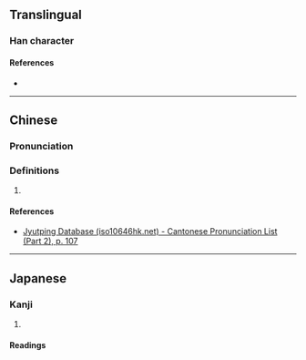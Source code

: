 {{character info/new}}
==Translingual==

===Han character===
{{Han char|rn=61|rad=心|as=05|sn=9|four=|canj=JRP|ids=⿱古心}}

====References====
* {{Han ref|kx=0380.210|dkj=10453|dj=0708.210|hdz=42279.070|uh=6018|ud=24600}}

----

==Chinese==
{{zh-forms}}

===Pronunciation===
{{zh-pron
|m=hù,gù
|c=gu3,gwu3
|cat=
}}

===Definitions===
{{zh-hanzi}}

# {{rfdef|zh}}

====References====
* [http://www.iso10646hk.net/jp/document/download.jsp Jyutping Database (iso10646hk.net) - Cantonese Pronunciation List (Part 2), p. 107]

----

==Japanese==

===Kanji===
{{ja-kanji|grade=|rs=心05}}

# {{defn|lang=ja|sort=心05}}

====Readings====
{{ja-readings|on=[[こ]] (ko), [[く]] (ku)|kun=[[かため]] (katame), [[かたく]] (kataku)}}